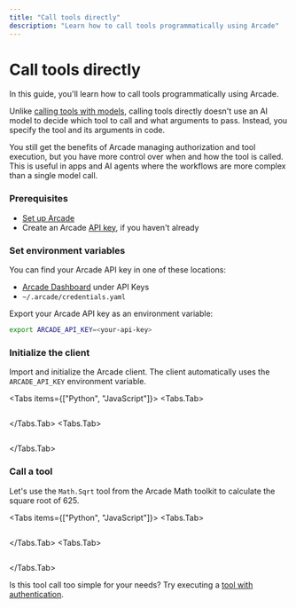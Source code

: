 ```yaml
---
title: "Call tools directly"
description: "Learn how to call tools programmatically using Arcade"
---
```



# Call tools directly

In this guide, you'll learn how to call tools programmatically using Arcade.

Unlike [calling tools with models](/home/use-tools/call-tools-with-models), calling tools directly doesn't use an AI model to decide which tool to call and what arguments to pass. Instead, you specify the tool and its arguments in code.

You still get the benefits of Arcade managing authorization and tool execution, but you have more control over when and how the tool is called. This is useful in apps and AI agents where the workflows are more complex than a single model call.

<Steps>

### Prerequisites

- [Set up Arcade](/home/quickstart)
- Create an Arcade [API key](/home/api-keys), if you haven't already

### Set environment variables

You can find your Arcade API key in one of these locations:

- [Arcade Dashboard](https://api.arcade.dev/dashboard/api-keys) under API Keys
- `~/.arcade/credentials.yaml`

Export your Arcade API key as an environment variable:
```bash
export ARCADE_API_KEY=<your-api-key>
```

### Initialize the client

Import and initialize the Arcade client. The client automatically uses the `ARCADE_API_KEY` environment variable.

<Tabs items={["Python", "JavaScript"]}>
<Tabs.Tab>
```python file=<rootDir>/examples/code/home/use-tools/call-tools-directly/math_add_directly.py#L1-L3
```
</Tabs.Tab>
<Tabs.Tab>
```js file=<rootDir>/examples/code/home/use-tools/call-tools-directly/math_add_directly.js#L1-L3
```
</Tabs.Tab>
</Tabs>

### Call a tool

Let's use the `Math.Sqrt` tool from the Arcade Math toolkit to calculate the square root of 625.

<Tabs items={["Python", "JavaScript"]}>
<Tabs.Tab>
```python file=<rootDir>/examples/code/home/use-tools/call-tools-directly/math_add_directly.py#L5-L11
```
</Tabs.Tab>
<Tabs.Tab>
```js file=<rootDir>/examples/code/home/use-tools/call-tools-directly/math_add_directly.js#L5-L11
```
</Tabs.Tab>
</Tabs>

Is this tool call too simple for your needs? Try executing a [tool with authentication](/home/auth/auth-tool-calling).

</Steps>
